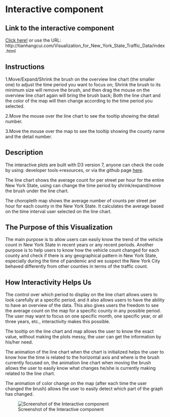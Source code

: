 # Interactive component


## Link to the interactive component

[Click here!](http://tianhangcui.com/Visualization_for_New_York_State_Traffic_Data/index.html) or use the URL: http://tianhangcui.com/Visualization_for_New_York_State_Traffic_Data/index.html

## Instructions

1.Move/Expand/Shrink the brush on the overview line chart (the smaller one) to adjust the time period you want to focus on;
Shrink the brush to its minimum size will remove the brush, and then drag the mouse on the overview line chart again will bring the brush back;
Both the line chart and the color of the map will then change according to the time period you selected.

2.Move the mouse over the line chart to see the tooltip showing the detail number.

3.Move the mouse over the map to see the tooltip showing the county name and the detail number.

## Description

The interactive plots are built with D3 version 7, anyone can check the code by using: developer tools->resources, or via the github page [here](https://github.com/thcui/Visualization-for-New-York-State-Traffic-Data/tree/main/06-interactive). 

The line chart shows the average count for per street per hour for the entire New York State, using can change the time period by shrink/expand/move the brush under the line chart.

The choropleth map shows the average number of counts per street per hour for each county in the New York State. It calculates the average based on the time interval user selected on the line chart.

## The Purpose of this Visualization

The main purpose is to allow users can easily know the trend of the vehicle count in New York State in recent years or any recent periods. Another purpose is to help users to know how the vehicle count changed for each county and check if there is any geographical pattern in New York State, especially during the time of pandemic and we suspect the New York City behaved differently from other counties in terms of the traffic count.

## How Interactivity Helps Us

The control over which period to display on the line chart allows users to look carefully at a specific period, and it also allows users to have the ability to have an overview of the data. This also gives users the freedom to see the average count on the map for a specific county in any possible period. The user may want to focus on one specific month, one specific year, or all three years, etc., interactivity makes this possible.

The tooltip on the line chart and map allows the user to know the exact value, without making the plots messy, the user can get the information by his/her need.

The animation of the line chart when the chart is initialized helps the user to know how the time is related to the horizontal axis and where is the brush currently focused on, the animation line chart when moving the brush allows the user to easily know what changes he/she is currently making related to the line chart.

The animation of color change on the map (after each time the user changed the brush) allows the user to easily detect which part of the graph has changed.

![Screenshot of the Interactive component](data/screenshot.png)